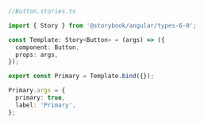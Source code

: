 ```ts
//Button.stories.ts

import { Story } from '@storybook/angular/types-6-0';

const Template: Story<Button> = (args) => ({
  component: Button,
  props: args,
});

export const Primary = Template.bind({});

Primary.args = {
  primary: true,
  label: 'Primary',
};
```
